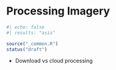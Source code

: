 # Processing Imagery

```r
#| echo: false
#| results: "asis"

source("_common.R")
status("draft")
```

- Download vs cloud processing



